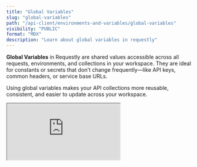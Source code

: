 ```yaml
---
title: "Global Variables"
slug: "global-variables"
path: "/api-client/environments-and-variables/global-variables"
visibility: "PUBLIC"
format: "MDX"
description: "Learn about global variables in requestly"
---
```


**Global Variables** in Requestly are shared values accessible across all requests, environments, and collections in your workspace. They are ideal for constants or secrets that don’t change frequently—like API keys, common headers, or service base URLs.

Using global variables makes your API collections more reusable, consistent, and easier to update across your workspace.

<iframe className="w-full aspect-video rounded-xl" src="https://www.youtube.com/embed/XlEvZ4LIfDs" />

## **How to Create Global Variables**

### **Step 1: Access Global Variables**

Click on the **Environments** icon in the side menu. The first item in the list is labeled as "Global variables."

<img src="/images/global-variables/00d3b176-4a5e-4c9e-97a4-609bb5227742.png" align="center" fullwidth="false" />

### **Step 2: Add Variables**

Add variables in the table by specifying the following details:

* **Key:** The name of the variable that you will be referencing when sending requests. Note, global variables cannot have duplicate keys.

* **Type:** The type of value the variable will store. It can be a **string**, **number**, or **boolean**.

* **Initial value (synced):** Initial values will be synced across the workspace. These values will be used by default if no user-defined Current value is set for the variable.

* **Current value (local):** Current values are user-defined entries that are not synced across the workspace. These values will override the defined Initial values. If the current value is empty or left blank, then the initial value of the variable will be used.

<img src="/images/global-variables/eb07a0bd-0a44-490b-bd94-94c8c58e73fa.png" align="center" fullwidth="false" />
